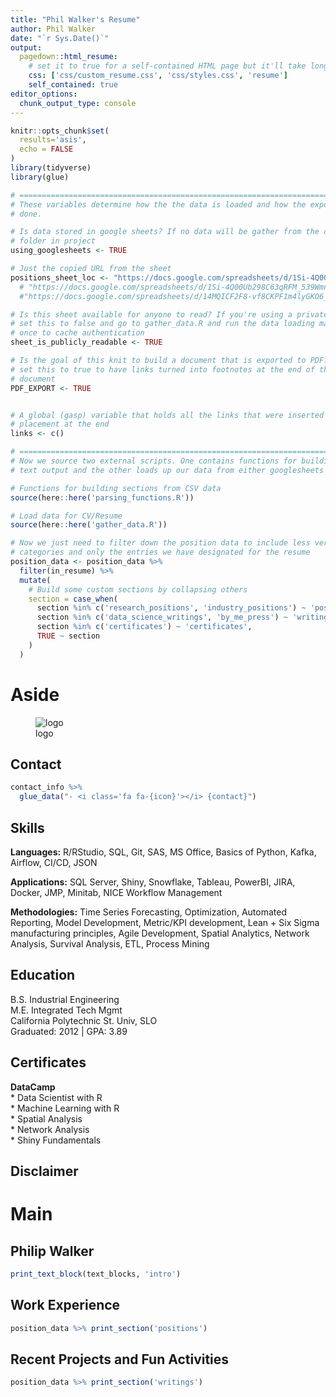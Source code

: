 ```yaml
---
title: "Phil Walker's Resume"
author: Phil Walker
date: "`r Sys.Date()`"
output:
  pagedown::html_resume:
    # set it to true for a self-contained HTML page but it'll take longer to render
    css: ['css/custom_resume.css', 'css/styles.css', 'resume']
    self_contained: true
editor_options: 
  chunk_output_type: console
---
```



```r
knitr::opts_chunk$set(
  results='asis', 
  echo = FALSE
)
library(tidyverse)
library(glue)

# ======================================================================
# These variables determine how the the data is loaded and how the exports are
# done.

# Is data stored in google sheets? If no data will be gather from the csvs/
# folder in project
using_googlesheets <- TRUE

# Just the copied URL from the sheet
positions_sheet_loc <- "https://docs.google.com/spreadsheets/d/1Si-4Q00Ub298C63qRFM_539Wmnu-kdvgLCvVwjFSPo4/edit#gid=1406459246"
  # "https://docs.google.com/spreadsheets/d/1Si-4Q00Ub298C63qRFM_539Wmnu-kdvgLCvVwjFSPo4/edit#gid=1730172225"
  #"https://docs.google.com/spreadsheets/d/14MQICF2F8-vf8CKPF1m4lyGKO6_thG-4aSwat1e2TWc"

# Is this sheet available for anyone to read? If you're using a private sheet
# set this to false and go to gather_data.R and run the data loading manually
# once to cache authentication
sheet_is_publicly_readable <- TRUE

# Is the goal of this knit to build a document that is exported to PDF? If so
# set this to true to have links turned into footnotes at the end of the
# document
PDF_EXPORT <- TRUE


# A global (gasp) variable that holds all the links that were inserted for
# placement at the end
links <- c()

# ======================================================================
# Now we source two external scripts. One contains functions for building the
# text output and the other loads up our data from either googlesheets or csvs

# Functions for building sections from CSV data
source(here::here('parsing_functions.R')) 

# Load data for CV/Resume
source(here::here('gather_data.R'))

# Now we just need to filter down the position data to include less verbose
# categories and only the entries we have designated for the resume
position_data <- position_data %>% 
  filter(in_resume) %>% 
  mutate(
    # Build some custom sections by collapsing others
    section = case_when(
      section %in% c('research_positions', 'industry_positions') ~ 'positions', 
      section %in% c('data_science_writings', 'by_me_press') ~ 'writings',
      section %in% c('certificates') ~ 'certificates',
      TRUE ~ section
    )
  ) 
```



Aside
================================================================================

<!-- {width=100%, height = 100%} -->
![logo](CardMap.png)

Contact {#contact}
--------------------------------------------------------------------------------

```r
contact_info %>% 
  glue_data("- <i class='fa fa-{icon}'></i> {contact}")
```



<!-- Language Skills {#skills} -->
<!-- -------------------------------------------------------------------------------- -->

<!-- ```{r} -->
<!-- skills %>%  -->
<!--   arrange(desc(level)) %>%  -->
<!--   build_skill_bars() -->
<!-- ``` -->

Skills {#skills}
--------------------------------------------------------------------------------

__Languages:__ R/RStudio, SQL, Git, SAS, MS Office, Basics of Python, Kafka, Airflow, CI/CD, JSON

__Applications:__ SQL Server, Shiny, Snowflake, Tableau, PowerBI, JIRA, Docker, JMP, Minitab, NICE Workflow Management  

__Methodologies:__ Time Series Forecasting, Optimization, Automated Reporting, Model Development, Metric/KPI development, Lean + Six Sigma manufacturing principles, Agile Development, Spatial Analytics, Network Analysis, Survival Analysis, ETL, Process Mining


Education {#edu}
--------------------------------------------------------------------------------

B.S. Industrial Engineering <br>
M.E. Integrated Tech Mgmt <br>
California Polytechnic St. Univ, SLO <br>
Graduated: 2012 | GPA: 3.89

<!-- Open Source Contributions {#open-source} -->
<!-- -------------------------------------------------------------------------------- -->

<!-- All projects available at `github.com/nstrayer/<name>` -->


<!-- - `shinysense`: R package to use sensor data in Shiny apps -->
<!-- - `tuftesque`: Hugo theme (behind LiveFreeOrDichotomize.com) -->
<!-- - `sbmR`: R package for fitting stochasitic block models -->


Certificates {#more-info}
--------------------------------------------------------------------------------

<!-- See more of my work at phildwalker.netlify.app. -->
__DataCamp__  
* Data Scientist with R  
* Machine Learning with R  
* Spatial Analysis  
* Network Analysis  
* Shiny Fundamentals  


Disclaimer {#disclaimer}
--------------------------------------------------------------------------------

<!-- Made w/ [**pagedown**](https://github.com/rstudio/pagedown).  -->

<!-- Source code: [github.com/phildwalker/cv](https://github.com/phildwalker/cv). -->

<!-- Last updated on `r Sys.Date()`. -->



Main
================================================================================

Philip __Walker__ {#title}
--------------------------------------------------------------------------------

```r
print_text_block(text_blocks, 'intro')
```





Work Experience {data-icon=suitcase data-concise=true}
--------------------------------------------------------------------------------

```r
position_data %>% print_section('positions')
```


<!-- Education {data-icon=graduation-cap data-concise=true} -->
<!-- -------------------------------------------------------------------------------- -->

<!-- ```{r} -->
<!-- position_data %>% print_section('education') -->
<!-- ``` -->

<!-- <br> -->
<!-- <br> -->
<!-- <br> -->
<!-- <br> -->
<!-- <br> -->
<!-- <br> -->

Recent Projects and Fun Activities {data-icon=newspaper data-concise=true}
--------------------------------------------------------------------------------

```r
position_data %>% print_section('writings')
```



